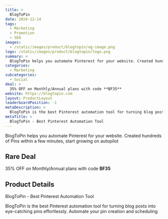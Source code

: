```yaml
---
title: >
  BlogToPin
date: 2024-12-14
tags:
  - Marketing
  - Promotion
  - SEO
images:
  - /static/images/product/blogtopin/og-image.png
logo: /static/images/product/blogtopin/logo.png
summary: >
  BlogToPin helps you automate Pinterest for your website. Created hundreds of Pins within a few minutes, start growing on autopilot
categories:
  - Marketing
subcategories:
  - Social
deal: >
  35% OFF on Monthly/Annual plans with code **BF35**
website: https://blogtopin.com
layout: ProductLayout
leaderboardPosition: -1
metaDescription: >
  BlogToPin is the best Pinterest automation tool for turning blog posts into eye-catching pins effortlessly. Automate your pin creation and scheduling
metaTitle: >
  BlogToPin - Best Pinterest Automation Tool
---
```

BlogToPin helps you automate Pinterest for your website. Created hundreds of Pins within a few minutes, start growing on autopilot

## Rare Deal

35% OFF on Monthly/Annual plans with code **BF35**

## Product Details

BlogToPin - Best Pinterest Automation Tool

BlogToPin is the best Pinterest automation tool for turning blog posts into eye-catching pins effortlessly. Automate your pin creation and scheduling
